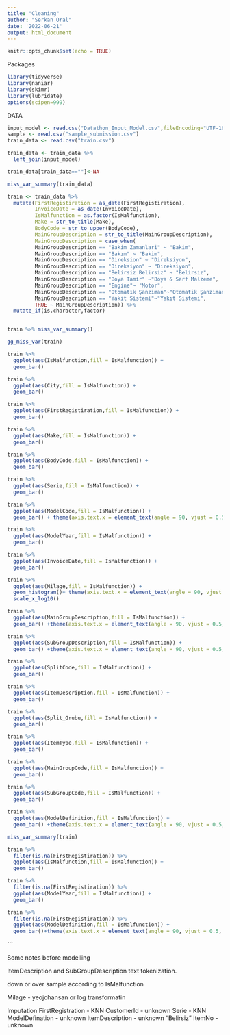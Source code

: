 ```yaml
---
title: "Cleaning"
author: "Serkan Oral"
date: '2022-06-21'
output: html_document
---
```


```r
knitr::opts_chunk$set(echo = TRUE)
```

Packages
```r


library(tidyverse)
library(naniar)
library(skimr)
library(lubridate)
options(scipen=999)

```


DATA
```r

input_model <- read.csv("Datathon_Input_Model.csv",fileEncoding="UTF-16LE")
sample <- read.csv("sample_submission.csv")
train_data <- read.csv("train.csv")
```



```r
train_data <- train_data %>% 
  left_join(input_model)

train_data[train_data==""]<-NA

```


```r
miss_var_summary(train_data)
```


```r

train <- train_data %>% 
  mutate(FirstRegistiration = as_date(FirstRegistiration),
         InvoiceDate = as_date(InvoiceDate),
         IsMalfunction = as.factor(IsMalfunction),
         Make = str_to_title(Make),
         BodyCode = str_to_upper(BodyCode),
         MainGroupDescription = str_to_title(MainGroupDescription),
         MainGroupDescription = case_when(
         MainGroupDescription == "Bakim Zamanlari" ~ "Bakim",
         MainGroupDescription == "Bakım" ~ "Bakim",
         MainGroupDescription == "Direksion" ~ "Direksiyon",
         MainGroupDescription == "Di̇reksi̇yon" ~ "Direksiyon",
         MainGroupDescription == "Belirsiz Belirsiz" ~ "Belirsiz",
         MainGroupDescription == "Boya Tami̇r" ~"Boya & Sarf Malzeme",
         MainGroupDescription == "Engine"~ "Motor",
         MainGroupDescription == "Otomati̇k Şanziman"~"Otomatik Şanzıman",
         MainGroupDescription == "Yakit Si̇stemi̇"~"Yakıt Sistemi",
         TRUE ~ MainGroupDescription)) %>% 
  mutate_if(is.character,factor)    



```


```r
train %>% miss_var_summary()  
```

```r
gg_miss_var(train)
```




```r
train %>% 
  ggplot(aes(IsMalfunction,fill = IsMalfunction)) +
  geom_bar()
```

```r
train %>% 
  ggplot(aes(City,fill = IsMalfunction)) +
  geom_bar()
```

```r
train %>% 
  ggplot(aes(FirstRegistiration,fill = IsMalfunction)) +
  geom_bar()
```




```r
train %>% 
  ggplot(aes(Make,fill = IsMalfunction)) +
  geom_bar()
```


```r
train %>% 
  ggplot(aes(BodyCode,fill = IsMalfunction)) +
  geom_bar()
```


```r
train %>% 
  ggplot(aes(Serie,fill = IsMalfunction)) +
  geom_bar()
```


```r
train %>% 
  ggplot(aes(ModelCode,fill = IsMalfunction)) +
  geom_bar() + theme(axis.text.x = element_text(angle = 90, vjust = 0.5, hjust=1))
```


```r
train %>% 
  ggplot(aes(ModelYear,fill = IsMalfunction)) +
  geom_bar() 
```

```r
train %>% 
  ggplot(aes(InvoiceDate,fill = IsMalfunction)) +
  geom_bar() 
```

```r
train %>% 
  ggplot(aes(Milage,fill = IsMalfunction)) +
  geom_histogram()+ theme(axis.text.x = element_text(angle = 90, vjust = 0.5, hjust=1)) +
  scale_x_log10()
```

```r

train %>% 
  ggplot(aes(MainGroupDescription,fill = IsMalfunction)) +
  geom_bar() +theme(axis.text.x = element_text(angle = 90, vjust = 0.5, hjust=1))
```

```r
train %>% 
  ggplot(aes(SubGroupDescription,fill = IsMalfunction)) +
  geom_bar() +theme(axis.text.x = element_text(angle = 90, vjust = 0.5, hjust=1))
```

```r
train %>% 
  ggplot(aes(SplitCode,fill = IsMalfunction)) +
  geom_bar() 
```

```r
train %>% 
  ggplot(aes(ItemDescription,fill = IsMalfunction)) +
  geom_bar() 
```


```r
train %>% 
  ggplot(aes(Split_Grubu,fill = IsMalfunction)) +
  geom_bar() 
```


```r
train %>% 
  ggplot(aes(ItemType,fill = IsMalfunction)) +
  geom_bar() 
```


```r
train %>% 
  ggplot(aes(MainGroupCode,fill = IsMalfunction)) +
  geom_bar() 
```


```r
train %>% 
  ggplot(aes(SubGroupCode,fill = IsMalfunction)) +
  geom_bar() 
```


```r
train %>% 
  ggplot(aes(ModelDefinition,fill = IsMalfunction)) +
  geom_bar() +theme(axis.text.x = element_text(angle = 90, vjust = 0.5, hjust=1))
```




```r
miss_var_summary(train)
```



```r
train %>% 
  filter(is.na(FirstRegistiration)) %>% 
  ggplot(aes(IsMalfunction,fill = IsMalfunction)) +
  geom_bar()
```


```r
train %>% 
  filter(is.na(FirstRegistiration)) %>% 
  ggplot(aes(ModelYear,fill = IsMalfunction)) +
  geom_bar()
```
```r

train %>% 
  filter(is.na(FirstRegistiration)) %>% 
  ggplot(aes(ModelDefinition,fill = IsMalfunction)) +
  geom_bar()+theme(axis.text.x = element_text(angle = 90, vjust = 0.5, hjust=1))
```
```


Some notes before modelling

ItemDescription and SubGroupDescription text tokenization.

down or over sample according to IsMalfunction

Milage - yeojohansan or log transformatin

Imputation
FirstRegistration - KNN
CustomerId - unknown
Serie - KNN
ModelDefination - unknown
ItemDescription - unknown "Belirsiz"
ItemNo - unknown






















